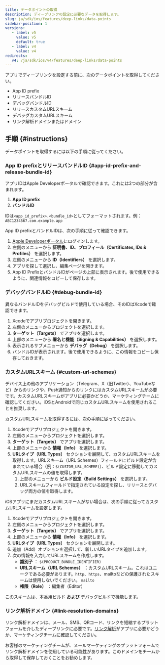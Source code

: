 ```yaml
---
title: データポイントの取得
description: ディープリンクの設定に必要なデータを取得します。
slug: ja/sdk/ios/features/deep-links/data-points
sidebar-position: 1
versions:
   - label: v5
     value: v5
     default: true
   - label: v4
     value: v4
redirects:
   v4: /ja/sdk/ios/v4/features/deep-links/data-points
---
```


アプリでディープリンクを設定する前に、次のデータポイントを取得してください。

- App ID prefix
- リリースバンドルID
- デバッグバンドルID
- リリースカスタムURLスキーム
- デバッグカスタムURLスキーム
- リンク解析ドメインまたはドメイン

## 手順 {#instructions}

データポイントを取得するには以下の手順に従ってください。

### App ID prefixとリリースバンドルID {#app-id-prefix-and-release-bundle-id}

アプリIDはApple Developerポータルで確認できます。これには2つの部分が含まれます。

1. **App ID prefix**
2. **バンドルID**

IDは`<app_id_prefix>.<bundle_id>`としてフォーマットされます。例： `ABC1234567.com.example.app`

App ID prefixとバンドルIDは、次の手順に従って確認できます。

1. [Apple Developerポータル](https://developer.apple.com/account/)にログインします。
2. 左側のメニューから **証明書、ID、プロフィール（Certificates, IDs & Profiles）** を選択します。
3. 左側のメニューから **ID（Identifiers）** を選択します。
4. アプリを探して選択し、編集ページを開きます。
5. App ID PrefixとバンドルIDがページの上部に表示されます。後で使用できるように、関連情報をコピーして保存します。

### デバッグバンドルID {#debug-bundle-id}

異なるバンドルIDをデバッグビルドで使用している場合、そのIDはXcodeで確認できます。

1. Xcodeでアプリプロジェクトを開きます。
2. 左側のメニューからプロジェクトを選択します。
3. **ターゲット（Targets）** でアプリを選択します。
4. 上部のメニューから **署名と機能（Signing & Capabilities）** を選択します。
5. 表示されるサブメニューから **デバッグ（Debug）** を選択します。
6. バンドルIDが表示されます。後で使用できるように、この情報をコピーし保存しておきます。

### カスタムURLスキーム {#custom-url-schemes}

<Callout type="tip">

デバイス上の他のアプリケーション（Telegram、X（旧Twitter）、YouTubeなど）からのリンクや、Push通知からのリンクにはカスタムURLスキームが必要です。カスタムURLスキームがアプリに必要かどうか、マーケティングチームに確認してください。iOSとAndroidで同じカスタムURLスキームを使用されることを推奨します。

</Callout>

カスタムURLスキームを取得するには、次の手順に従ってください。

1. Xcodeでアプリプロジェクトを開きます。
2. 左側のメニューからプロジェクトを選択します。
3. **ターゲット（Targets）** でアプリを選択します。
4. 上部のメニューから **情報（Info）** を選択します。
5. **URLタイプ（URL Types）** セクションを展開して、カスタムURLスキームを取得します。URLスキーム（URL Schemes）フィールドにビルド設定が含まれている場合（例：`$(CUSTOM_URL_SCHEME)`）、ビルド設定に移動してカスタムURLスキームの値を取得します。
   1. 上部のメニューから **ビルド設定（Build Settings）** を選択します。
   2. URLスキームフィールドで指定されている設定を探し、リリースとデバッグ両方の値を取得します。

iOSアプリにまだカスタムURLスキームがない場合は、次の手順に従ってカスタムURLスキームを設定します。

1. Xcodeでアプリプロジェクトを開きます。
2. 左側のメニューからプロジェクトを選択します。
3. **ターゲット（Targets）** でアプリを選択します。
4. 上部のメニューから **情報（Info）** を選択します。
5. **URLタイプ（URL Types）** セクションを展開します。
6. 追加（Add）オプションを選択して、新しいURLタイプを追加します。
7. 次の情報を入力してURLスキームを作成します。
   - **識別子** ： `$(PRODUCT_BUNDLE_IDENTIFIER)`
   - **URLスキーム（URL Schemes）** ：カスタムURLスキーム。これはユニークである必要があります。`http`、`https`、mailtoなどの保護されたスキームは使用しないでください。 `mailto`
   - **権限（Role）** ：編集者（Editor）

このスキームは、本番用ビルド **および** デバッグビルドで機能します。

### リンク解析ドメイン {#link-resolution-domains}

<Callout type="tip">

リンク解析ドメインは、メール、SMS、QRコード、リンクを短縮するプラットフォームを介したディープリンクに必要です。[リンク解析](https://help.adjust.com/ja/article/link-resolution)がアプリに必要かどうか、マーケティングチームに確認してください。

</Callout>

お客様のマーケティングチームが、メールマーケティングのプラットフォームでリンク解析ドメインを使用している可能性があります。このドメインをチームから取得して保存しておくことをお勧めします。

